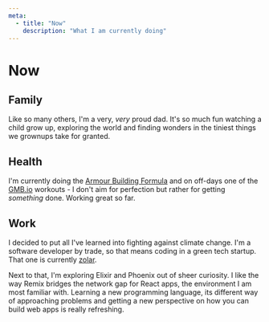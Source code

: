 ```yaml
---
meta:
  - title: "Now"
    description: "What I am currently doing"
---
```


# Now

## Family

Like so many others, I'm a very, _very_ proud dad. It's so much fun watching a
child grow up, exploring the world and finding wonders in the tiniest things we
grownups take for granted.

## Health

I'm currently doing the [Armour Building Formula](https://danjohnuniversity.com/bookstore) and on off-days one of the [GMB.io](https://gmb.io) workouts - I don't aim for perfection but rather for getting _something_ done. Working great so far.

## Work

I decided to put all I've learned into fighting against climate change. I'm a
software developer by trade, so that means coding in a green tech startup. That
one is currently [zolar](https://zolar.de).

Next to that, I'm exploring Elixir and Phoenix out of sheer curiosity. I like the way Remix bridges the network gap for React apps, the environment I am most familiar with. Learning a new programming language, its different way of approaching problems and getting a new perspective on how you can build web apps is really refreshing.
